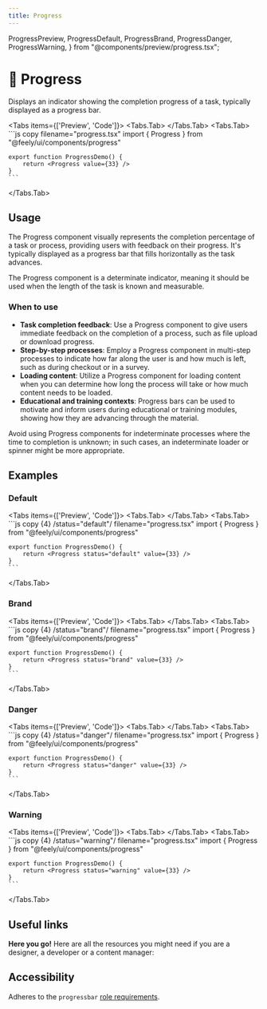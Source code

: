 ```yaml
---
title: Progress
---
```


  ProgressPreview,
  ProgressDefault,
  ProgressBrand,
  ProgressDanger,
  ProgressWarning,
} from "@components/preview/progress.tsx";

# 💠 Progress

Displays an indicator showing the completion progress of a task, typically displayed as a progress bar.

<Tabs items={['Preview', 'Code']}>
  <Tabs.Tab>
    <ProgressPreview />
  </Tabs.Tab>
  <Tabs.Tab>
    ```js copy filename="progress.tsx"
    import { Progress } from "@feely/ui/components/progress"

    export function ProgressDemo() {
        return <Progress value={33} />
    }
    ```

  </Tabs.Tab>
</Tabs>

## Usage

The Progress component visually represents the completion percentage of a task or process, providing users with feedback on their progress. It's typically displayed as a progress bar that fills horizontally as the task advances.

The Progress component is a determinate indicator, meaning it should be used when the length of the task is known and measurable.

### When to use

- **Task completion feedback**: Use a Progress component to give users immediate feedback on the completion of a process, such as file upload or download progress.
- **Step-by-step processes**: Employ a Progress component in multi-step processes to indicate how far along the user is and how much is left, such as during checkout or in a survey.
- **Loading content**: Utilize a Progress component for loading content when you can determine how long the process will take or how much content needs to be loaded.
- **Educational and training contexts**: Progress bars can be used to motivate and inform users during educational or training modules, showing how they are advancing through the material.

Avoid using Progress components for indeterminate processes where the time to completion is unknown; in such cases, an indeterminate loader or spinner might be more appropriate.

## Examples

### Default

<Tabs items={['Preview', 'Code']}>
  <Tabs.Tab>
    <ProgressDefault />
  </Tabs.Tab>
  <Tabs.Tab>
    ```js copy {4} /status="default"/ filename="progress.tsx"
    import { Progress } from "@feely/ui/components/progress"

    export function ProgressDemo() {
        return <Progress status="default" value={33} />
    }
    ```

  </Tabs.Tab>
</Tabs>

### Brand

<Tabs items={['Preview', 'Code']}>
  <Tabs.Tab>
    <ProgressBrand />
  </Tabs.Tab>
  <Tabs.Tab>
    ```js copy {4} /status="brand"/ filename="progress.tsx"
    import { Progress } from "@feely/ui/components/progress"

    export function ProgressDemo() {
        return <Progress status="brand" value={33} />
    }
    ```

  </Tabs.Tab>
</Tabs>

### Danger

<Tabs items={['Preview', 'Code']}>
  <Tabs.Tab>
    <ProgressDanger />
  </Tabs.Tab>
  <Tabs.Tab>
    ```js copy {4} /status="danger"/ filename="progress.tsx"
    import { Progress } from "@feely/ui/components/progress"

    export function ProgressDemo() {
        return <Progress status="danger" value={33} />
    }
    ```

  </Tabs.Tab>
</Tabs>

### Warning

<Tabs items={['Preview', 'Code']}>
  <Tabs.Tab>
    <ProgressWarning />
  </Tabs.Tab>
  <Tabs.Tab>
    ```js copy {4} /status="warning"/ filename="progress.tsx"
    import { Progress } from "@feely/ui/components/progress"

    export function ProgressDemo() {
        return <Progress status="warning" value={33} />
    }
    ```

  </Tabs.Tab>
</Tabs>

## Useful links

**Here you go!** Here are all the resources you might need if you are a designer, a developer or a content manager:

<Cards className="mt-8">
  <Card
    title="🤖 Storybook"
    href="https://www.stories.feely.so/?path=/docs/components-progress--documentation"
  />
  <Card
    title="🪄 Figma"
    href="https://www.figma.com/design/Jfto7FUoU7mSpnv9uESD60/%F0%9F%9F%A0-feely---design-system?node-id=540-8872&t=nua4UmG9Iu1hfUAm-1"
  />
  <Card
    title="🐝 API Reference"
    href="https://www.radix-ui.com/primitives/docs/components/progress#api-reference"
  />
</Cards>

## Accessibility

Adheres to the `progressbar` [role requirements](https://www.w3.org/WAI/ARIA/apg/patterns/meter/).

